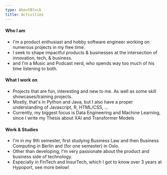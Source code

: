 ```yaml
---
type: AboutBlock
title: Activities
---
```


#### Who I am

- I'm a product enthusiast and hobby software engineer working on numerous projects in my free time.
- I seek to shape impactful products & businesses at the intersection of innovation, tech, & business.
- and I'm a Music and Podcast nerd, who spends way too much of his time listening to both.

#### What I work on

- Projects that are fun, interesting and new to me. As well as some skill showcases/training projects.
- Mostly, that's in Python and Java, but I also have a proper understanding of Javascript, R, HTML/CSS, ...
- Currently, my biggest focus is Data Engineering and Machine Learning, since I write my Thesis about XAI and Transformer Models

#### Work & Studies

- I'm in my 9th semester, first studying Business Law and then Business Computing in Berlin and (for one semester) in Oslo.
- Other than developing, I'm very passionate about the product and business side of technology.
- Especially in FinTech and InsurTech, which I got to know over 3 years at Hypoport, see more below!
